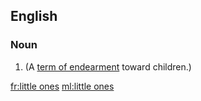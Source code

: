 ==English==

===Noun===
{{head|en|plural|head=[[little]] [[ones]]}}

# {{plural of|little one|lang=en}} (A [[term of endearment]] toward children.)

[[fr:little ones]]
[[ml:little ones]]